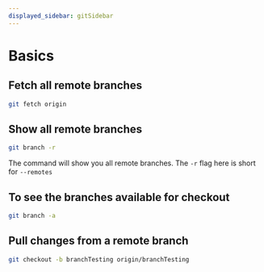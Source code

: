 ```yaml
---
displayed_sidebar: gitSidebar
---
```


# Basics

## Fetch all remote branches

```bash title="remote branches"
git fetch origin
```

## Show all remote branches

```bash title="remote branches"
git branch -r
```

The command will show you all remote branches. The `-r` flag here is short for `--remotes`

## To see the branches available for checkout

```bash title="available branches"
git branch -a
```

## Pull changes from a remote branch

```bash title="checkout and pull branch"
git checkout -b branchTesting origin/branchTesting
```
